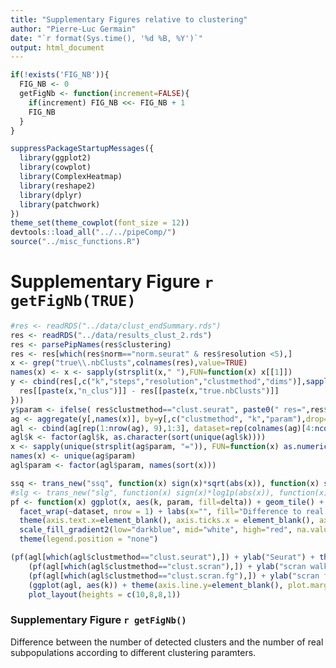 ```yaml
---
title: "Supplementary Figures relative to clustering"
author: "Pierre-Luc Germain"
date: "`r format(Sys.time(), '%d %B, %Y')`"
output: html_document
---
```


```r
if(!exists('FIG_NB')){
  FIG_NB <- 0
  getFigNb <- function(increment=FALSE){
    if(increment) FIG_NB <<- FIG_NB + 1
    FIG_NB
  }
}

suppressPackageStartupMessages({
  library(ggplot2)
  library(cowplot)
  library(ComplexHeatmap)
  library(reshape2)
  library(dplyr)
  library(patchwork)
})
theme_set(theme_cowplot(font_size = 12))
devtools::load_all("../../pipeComp/")
source("../misc_functions.R")
```

# Supplementary Figure `r getFigNb(TRUE)`

```r
#res <- readRDS("../data/clust_endSummary.rds")
res <- readRDS("../data/results_clust_2.rds")
res <- parsePipNames(res$clustering)
res <- res[which(res$norm=="norm.seurat" & res$resolution <5),]
x <- grep("true\\.nbClusts",colnames(res),value=TRUE)
names(x) <- x <- sapply(strsplit(x," "),FUN=function(x) x[[1]])
y <- cbind(res[,c("k","steps","resolution","clustmethod","dims")],sapply(x, FUN=function(x){
  res[[paste(x,"n_clus")]] - res[[paste(x,"true.nbClusts")]]
}))
y$param <- ifelse( res$clustmethod=="clust.seurat", paste0(" res=",res$resolution), paste0(" steps=",res$steps))
ag <- aggregate(y[,names(x)], by=y[,c("clustmethod", "k","param"),drop=FALSE], FUN=mean)
agl <- cbind(ag[rep(1:nrow(ag), 9),1:3], dataset=rep(colnames(ag)[4:ncol(ag)], each=nrow(ag)), delta=as.numeric(as.matrix(ag[,4:ncol(ag)])))
agl$k <- factor(agl$k, as.character(sort(unique(agl$k))))
x <- sapply(unique(strsplit(ag$param, "=")), FUN=function(x) as.numeric(x[[2]]) )
names(x) <- unique(ag$param)
agl$param <- factor(agl$param, names(sort(x)))

ssq <- trans_new("ssq", function(x) sign(x)*sqrt(abs(x)), function(x) sign(x)*x^2)
#slg <- trans_new("slg", function(x) sign(x)*log1p(abs(x)), function(x) sign(x)*(exp(x)-1))
pf <- function(x) ggplot(x, aes(k, param, fill=delta)) + geom_tile() + 
  facet_wrap(~dataset, nrow = 1) + labs(x="", fill="Difference to real number of clusters") + 
  theme(axis.text.x=element_blank(), axis.ticks.x = element_blank(), axis.line.x = element_blank()) +
  scale_fill_gradient2(low="darkblue", mid="white", high="red", na.value = "red", trans=ssq, limit=c(-7,20), breaks=c(-7,-2,0,2,7,20)) + 
  theme(legend.position = "none")
```

```r
(pf(agl[which(agl$clustmethod=="clust.seurat"),]) + ylab("Seurat") + theme(legend.position = "top")) / 
    (pf(agl[which(agl$clustmethod=="clust.scran"),]) + ylab("scran walktrap")) /
    (pf(agl[which(agl$clustmethod=="clust.scran.fg"),]) + ylab("scran fast_greedy")) /
    (ggplot(agl, aes(k)) + theme(axis.line.y=element_blank(), plot.margin = unit(rep(0,4),"pt"))) + 
    plot_layout(heights = c(10,8,8,1))
```

### Supplementary Figure `r getFigNb()`
Difference between the number of detected clusters and the number of real subpopulations according to different clustering paramters.

\newpage
